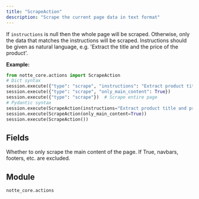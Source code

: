 ```yaml
---
title: "ScrapeAction"
description: "Scrape the current page data in text format"
---
```


If `instructions` is null then the whole page will be scraped. Otherwise, only the data that matches the instructions will be scraped. Instructions should be given as natural language, e.g. 'Extract the title and the price of the product'.

**Example:**
```python
from notte_core.actions import ScrapeAction
# Dict syntax
session.execute({"type": "scrape", "instructions": "Extract product title and price"})
session.execute({"type": "scrape", "only_main_content": True})
session.execute({"type": "scrape"})  # Scrape entire page
# Pydantic syntax
session.execute(ScrapeAction(instructions="Extract product title and price"))
session.execute(ScrapeAction(only_main_content=True))
session.execute(ScrapeAction())
```

## Fields

<ParamField path="type" type="Literal['scrape']" default="scrape">
</ParamField>

<ParamField path="category" type="str" default="Special Browser Actions">
</ParamField>

<ParamField path="description" type="str" default="Scrape the current page data in text format. If `instructions` is null then the whole page will be scraped. Otherwise, only the data that matches the instructions will be scraped. Instructions should be given as natural language, e.g. &#x27;Extract the title and the price of the product&#x27;">
</ParamField>

<ParamField path="instructions" type="UnionType[str, None]">
</ParamField>

<ParamField path="only_main_content" type="bool" default="True">
  Whether to only scrape the main content of the page. If True, navbars, footers, etc. are excluded.
</ParamField>


## Module

`notte_core.actions`
